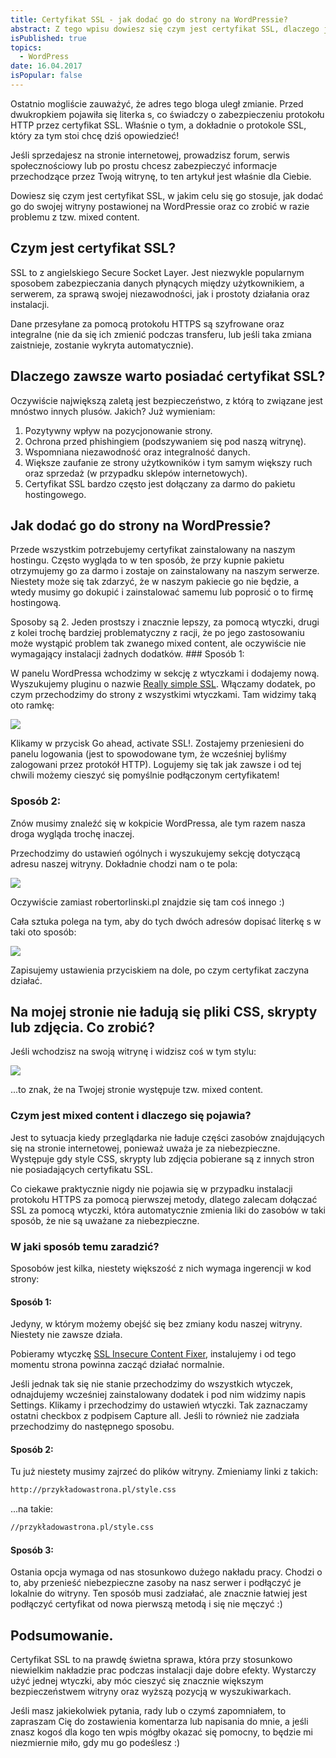 ```yaml
---
title: Certyfikat SSL - jak dodać go do strony na WordPressie?
abstract: Z tego wpisu dowiesz się czym jest certyfikat SSL, dlaczego jest przydatny, jak go zainstalować i jak poradzić sobie z problemami związanymi z konfiguracją.
isPublished: true
topics:
  - WordPress
date: 16.04.2017
isPopular: false
---
```


Ostatnio mogliście zauważyć, że adres tego bloga uległ zmianie. Przed dwukropkiem pojawiła się literka s, co świadczy o zabezpieczeniu protokołu HTTP przez certyfikat SSL. Właśnie o tym, a dokładnie o protokole SSL, który za tym stoi chcę dziś opowiedzieć!

Jeśli sprzedajesz na stronie internetowej, prowadzisz forum, serwis społecznościowy lub po prostu chcesz zabezpieczyć informacje przechodzące przez Twoją witrynę, to ten artykuł jest właśnie dla Ciebie.

Dowiesz się czym jest certyfikat SSL, w jakim celu się go stosuje, jak dodać go do swojej witryny postawionej na WordPressie oraz co zrobić w razie problemu z tzw. mixed content.

## Czym jest certyfikat SSL?

SSL to z angielskiego Secure Socket Layer. Jest niezwykle popularnym sposobem zabezpieczania danych płynących między użytkownikiem, a serwerem, za sprawą swojej niezawodności, jak i prostoty działania oraz instalacji.

Dane przesyłane za pomocą protokołu HTTPS są szyfrowane oraz integralne (nie da się ich zmienić podczas transferu, lub jeśli taka zmiana zaistnieje, zostanie wykryta automatycznie).

## Dlaczego zawsze warto posiadać certyfikat SSL?

Oczywiście największą zaletą jest bezpieczeństwo, z którą to związane jest mnóstwo innych plusów. Jakich? Już wymieniam:

1. Pozytywny wpływ na pozycjonowanie strony.
2. Ochrona przed phishingiem (podszywaniem się pod naszą witrynę).
3. Wspomniana niezawodność oraz integralność danych.
4. Większe zaufanie ze strony użytkowników i tym samym większy ruch oraz sprzedaż (w przypadku sklepów internetowych).
5. Certyfikat SSL bardzo często jest dołączany za darmo do pakietu hostingowego.

## Jak dodać go do strony na WordPressie?

Przede wszystkim potrzebujemy certyfikat zainstalowany na naszym hostingu. Często wygląda to w ten sposób, że przy kupnie pakietu otrzymujemy go za darmo i zostaje on zainstalowany na naszym serwerze. Niestety może się tak zdarzyć, że w naszym pakiecie go nie będzie, a wtedy musimy go dokupić i zainstalować samemu lub poprosić o to firmę hostingową.

Sposoby są 2. Jeden prostszy i znacznie lepszy, za pomocą wtyczki, drugi z kolei trochę bardziej problematyczny z racji, że po jego zastosowaniu może wystąpić problem tak zwanego mixed content, ale oczywiście nie wymagający instalacji żadnych dodatków. ### Sposób 1:

W panelu WordPressa wchodzimy w sekcję z wtyczkami i dodajemy nową. Wyszukujemy pluginu o nazwie [Really simple SSL](https://pl.wordpress.org/plugins/really-simple-ssl/). Włączamy dodatek, po czym przechodzimy do strony z wszystkimi wtyczkami. Tam widzimy taką oto ramkę:

![](./really-simple-ssl.jpg)

Klikamy w przycisk Go ahead, activate SSL!. Zostajemy przeniesieni do panelu logowania (jest to spowodowane tym, że wcześniej byliśmy zalogowani przez protokół HTTP). Logujemy się tak jak zawsze i od tej chwili możemy cieszyć się pomyślnie podłączonym certyfikatem!

### Sposób 2:

Znów musimy znaleźć się w kokpicie WordPressa, ale tym razem nasza droga wygląda trochę inaczej.

Przechodzimy do ustawień ogólnych i wyszukujemy sekcję dotyczącą adresu naszej witryny. Dokładnie chodzi nam o te pola:

![](./adres-1.jpg)

Oczywiście zamiast robertorlinski.pl znajdzie się tam coś innego :)

Cała sztuka polega na tym, aby do tych dwóch adresów dopisać literkę s w taki oto sposób:

![](./adres-2.jpg)

Zapisujemy ustawienia przyciskiem na dole, po czym certyfikat zaczyna działać.

## Na mojej stronie nie ładują się pliki CSS, skrypty lub zdjęcia. Co zrobić?

Jeśli wchodzisz na swoją witrynę i widzisz coś w tym stylu:

![](./mixed-content.jpg)

...to znak, że na Twojej stronie występuje tzw. mixed content.

### Czym jest mixed content i dlaczego się pojawia?

Jest to sytuacja kiedy przeglądarka nie ładuje części zasobów znajdujących się na stronie internetowej, ponieważ uważa je za niebezpieczne. Występuje gdy style CSS, skrypty lub zdjęcia pobierane są z innych stron nie posiadających certyfikatu SSL.

Co ciekawe praktycznie nigdy nie pojawia się w przypadku instalacji protokołu HTTPS za pomocą pierwszej metody, dlatego zalecam dołączać SSL za pomocą wtyczki, która automatycznie zmienia liki do zasobów w taki sposób, że nie są uważane za niebezpieczne.

### W jaki sposób temu zaradzić?

Sposobów jest kilka, niestety większość z nich wymaga ingerencji w kod strony:

#### Sposób 1:

Jedyny, w którym możemy obejść się bez zmiany kodu naszej witryny. Niestety nie zawsze działa.

Pobieramy wtyczkę [SSL Insecure Content Fixer](https://pl.wordpress.org/plugins/ssl-insecure-content-fixer/), instalujemy i od tego momentu strona powinna zacząć działać normalnie.

Jeśli jednak tak się nie stanie przechodzimy do wszystkich wtyczek, odnajdujemy wcześniej zainstalowany dodatek i pod nim widzimy napis Settings. Klikamy i przechodzimy do ustawień wtyczki. Tak zaznaczamy ostatni checkbox z podpisem Capture all. Jeśli to również nie zadziała przechodzimy do następnego sposobu.

#### Sposób 2:

Tu już niestety musimy zajrzeć do plików witryny. Zmieniamy linki z takich:

```bash
http://przykładowastrona.pl/style.css
```

...na takie:

```bash
//przykładowastrona.pl/style.css
```

#### Sposób 3:

Ostania opcja wymaga od nas stosunkowo dużego nakładu pracy. Chodzi o to, aby przenieść niebezpieczne zasoby na nasz serwer i podłączyć je lokalnie do witryny. Ten sposób musi zadziałać, ale znacznie łatwiej jest podłączyć certyfikat od nowa pierwszą metodą i się nie męczyć :)

## Podsumowanie.

Certyfikat SSL to na prawdę świetna sprawa, która przy stosunkowo niewielkim nakładzie prac podczas instalacji daje dobre efekty. Wystarczy użyć jednej wtyczki, aby móc cieszyć się znacznie większym bezpieczeństwem witryny oraz wyższą pozycją w wyszukiwarkach.

Jeśli masz jakiekolwiek pytania, rady lub o czymś zapomniałem, to zapraszam Cię do zostawienia komentarza lub napisania do mnie, a jeśli znasz kogoś dla kogo ten wpis mógłby okazać się pomocny, to będzie mi niezmiernie miło, gdy mu go podeślesz :)

